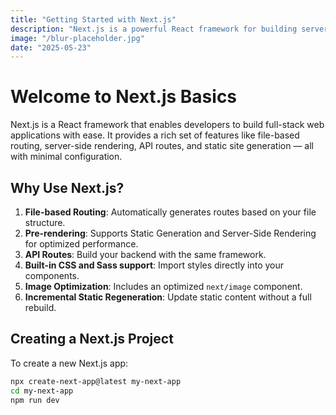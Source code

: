 ```yaml
---
title: "Getting Started with Next.js"
description: "Next.js is a powerful React framework for building server-rendered and statically generated web applications with ease. It simplifies routing, offers built-in performance optimizations, and supports full-stack capabilities out of the box."
image: "/blur-placeholder.jpg"
date: "2025-05-23"
---
```


# Welcome to Next.js Basics

Next.js is a React framework that enables developers to build full-stack web applications with ease. It provides a rich set of features like file-based routing, server-side rendering, API routes, and static site generation — all with minimal configuration.

## Why Use Next.js?

1. **File-based Routing**: Automatically generates routes based on your file structure.
2. **Pre-rendering**: Supports Static Generation and Server-Side Rendering for optimized performance.
3. **API Routes**: Build your backend with the same framework.
4. **Built-in CSS and Sass support**: Import styles directly into your components.
5. **Image Optimization**: Includes an optimized `next/image` component.
6. **Incremental Static Regeneration**: Update static content without a full rebuild.

## Creating a Next.js Project

To create a new Next.js app:

```bash
npx create-next-app@latest my-next-app
cd my-next-app
npm run dev
```
